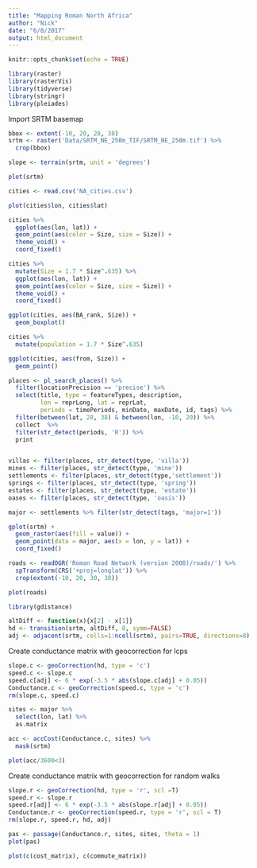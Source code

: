 ```yaml
---
title: "Mapping Roman North Africa"
author: "Nick"
date: "6/8/2017"
output: html_document
---
```


```r
knitr::opts_chunk$set(echo = TRUE)
```
```r
library(raster)
library(rasterVis)
library(tidyverse)
library(stringr)
library(pleiades)
```

Import SRTM basemap
```r
bbox <- extent(-10, 20, 28, 38)
srtm <- raster('Data/SRTM_NE_250m_TIF/SRTM_NE_250m.tif') %>%
  crop(bbox)

slope <- terrain(srtm, unit = 'degrees')

plot(srtm)
```


```r
cities <- read.csv('NA_cities.csv')

plot(cities$lon, cities$lat)
```
```r
cities %>%
  ggplot(aes(lon, lat)) +
  geom_point(aes(color = Size, size = Size)) +
  theme_void() +
  coord_fixed()

cities %>%
  mutate(Size = 1.7 * Size^.635) %>%
  ggplot(aes(lon, lat)) +
  geom_point(aes(color = Size, size = Size)) +
  theme_void() +
  coord_fixed()

ggplot(cities, aes(BA_rank, Size)) +
  geom_boxplot()
```

```r
cities %>%
  mutate(population = 1.7 * Size^.635)

ggplot(cities, aes(from, Size)) +
  geom_point()
```


  
```r
places <- pl_search_places() %>%
  filter(locationPrecision == 'precise') %>%
  select(title, type = featureTypes, description, 
         lon = reprLong, lat = reprLat, 
         periods = timePeriods, minDate, maxDate, id, tags) %>%
  filter(between(lat, 28, 38) & between(lon, -10, 20)) %>%
  collect  %>%
  filter(str_detect(periods, 'R')) %>%
  print


villas <- filter(places, str_detect(type, 'villa'))
mines <- filter(places, str_detect(type, 'mine'))
settlements <- filter(places, str_detect(type,'settlement'))
springs <- filter(places, str_detect(type, 'spring'))
estates <- filter(places, str_detect(type, 'estate'))
oases <- filter(places, str_detect(type, 'oasis'))

major <- settlements %>% filter(str_detect(tags, 'major=1'))

gplot(srtm) +
  geom_raster(aes(fill = value)) +
  geom_point(data = major, aes(x = lon, y = lat)) +
  coord_fixed()

```


```r
roads <- readOGR('Roman Road Network (version 2008)/roads/') %>%
  spTransform(CRS('+proj=longlat')) %>%
  crop(extent(-10, 20, 30, 38))

plot(roads)
```


```r
library(gdistance)

altDiff <- function(x){x[2] - x[1]}
hd <- transition(srtm, altDiff, 8, symm=FALSE)
adj <- adjacent(srtm, cells=1:ncell(srtm), pairs=TRUE, directions=8)
```

Create conductance matrix with geocorrection for lcps
```r
slope.c <- geoCorrection(hd, type = 'c')
speed.c <- slope.c
speed.c[adj] <- 6 * exp(-3.5 * abs(slope.c[adj] + 0.05))
Conductance.c <- geoCorrection(speed.c, type = 'c')
rm(slope.c, speed.c)
```

```r
sites <- major %>%
  select(lon, lat) %>%
  as.matrix

acc <- accCost(Conductance.c, sites) %>%
  mask(srtm)

plot(acc/3600<3)
```


Create conductance matrix with geocorrection for random walks
```r
slope.r <- geoCorrection(hd, type = 'r', scl =T)
speed.r <- slope.r
speed.r[adj] <- 6 * exp(-3.5 * abs(slope.r[adj] + 0.05))
Conductance.r <- geoCorrection(speed.r, type = 'r', scl = T)
rm(slope.r, speed.r, hd, adj)
```


```r
pas <- passage(Conductance.r, sites, sites, theta = 1)
plot(pas)
```

```r
plot(c(cost_matrix), c(commute_matrix))
```



